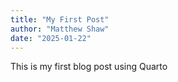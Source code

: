 ```yaml
---
title: "My First Post"
author: "Matthew Shaw"
date: "2025-01-22"
---
```


This is my first blog post using Quarto
